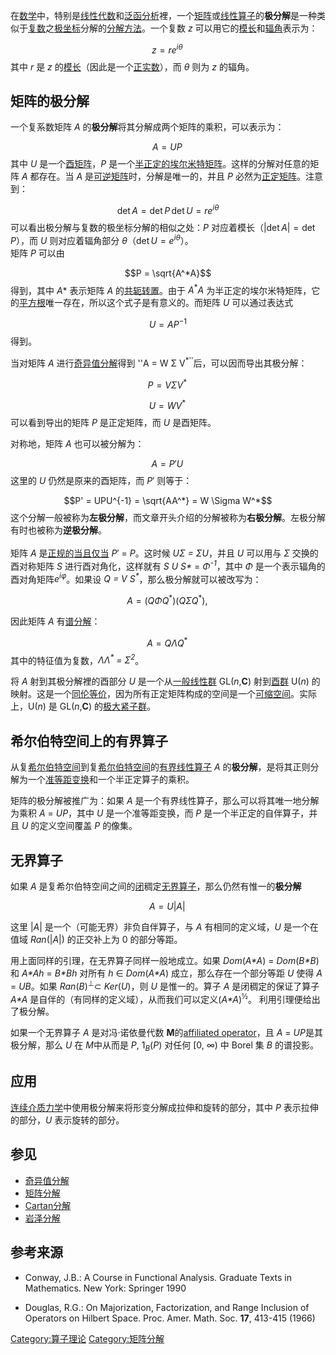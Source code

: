 在[[数学|数学]]中，特别是[[线性代数|线性代数]]和[[泛函分析|泛函分析]]裡，一个[[矩阵|矩阵]]或[[线性算子|线性算子]]的'''极分解'''是一种类似于[[复数_(数学)|复数]]之[[极坐标|极坐标]]分解的[[矩阵分解|分解方法]]。一个复数 ''z'' 可以用它的[[绝对值|模长]]和[[辐角|辐角]]表示为：
:<math>z = r e^{i \theta}\,</math>
其中 ''r'' 是 ''z'' 的[[绝对值|模长]]（因此是一个[[正|正]][[实数|实数]]），而 <math>\theta</math> 则为 ''z'' 的辐角。

==矩阵的极分解==
一个复系数矩阵 ''A'' 的'''极分解'''将其分解成两个矩阵的乘积，可以表示为：
:<math>A = UP\,</math>
其中 ''U'' 是一个[[酉矩阵|酉矩阵]]，''P'' 是一个[[正定矩阵|半正定的]][[埃尔米特矩阵|埃尔米特矩阵]]。这样的分解对任意的矩阵 ''A'' 都存在。当 ''A'' 是[[逆矩阵|可逆矩阵]]时，分解是唯一的，并且 ''P'' 必然为[[正定矩阵|正定矩阵]]。注意到：
:<math>\det A = \det P\,\det U = re^{i\theta}</math>
可以看出极分解与复数的极坐标分解的相似之处：''P'' 对应着模长（<math>|\det A| = \det P</math>），而 ''U'' 则对应着辐角部分 <math>\theta</math>（<math>\det U =e^{i \theta}</math>）。
<br />
矩阵 ''P'' 可以由
:<math>P = \sqrt{A^*A}</math>
得到，其中 ''A''* 表示矩阵 ''A'' 的[[共轭转置|共轭转置]]。由于 <math>A^*A</math> 为半正定的埃尔米特矩阵，它的[[矩阵的平方根|平方根]]唯一存在，所以这个式子是有意义的。而矩阵 ''U'' 可以通过表达式
:<math>U = AP^{-1}</math> 得到。

当对矩阵 ''A'' 进行[[奇异值分解|奇异值分解]]得到 ''A = W Σ V<sup>*''</sup>后，可以因而导出其极分解：
:<math>P = V \Sigma V^*\,</math>
:<math>U = W V^*\,</math>
可以看到导出的矩阵 ''P'' 是正定矩阵，而 ''U'' 是酉矩阵。

对称地，矩阵 ''A'' 也可以被分解为：
:<math>A = P'U\,</math>
这里的 ''U'' 仍然是原来的酉矩阵，而 ''P''′ 则等于：
:<math>P' = UPU^{-1} = \sqrt{AA^*} = W \Sigma W^*</math>
这个分解一般被称为'''左极分解'''，而文章开头介绍的分解被称为'''右极分解'''。左极分解有时也被称为'''逆极分解'''。
<br /><br />
矩阵 ''A'' 是[[正规矩阵|正规的]][[当且仅当|当且仅当]] ''P''′ = ''P''。这时候 ''UΣ = ΣU''，并且 ''U'' 可以用与 ''Σ'' 交换的酉对称矩阵 ''S'' 进行酉对角化，这样就有 ''S U S*'' = ''Φ<sup>-1</sup>''，其中 ''Φ'' 是一个表示辐角的酉对角矩阵''e<sup>iφ</sup>''。如果设 ''Q = V S<sup>*</sup>''，那么极分解就可以被改写为：

:<math> A = (Q \Phi Q^*)(Q \Sigma Q^*),\,</math>

因此矩阵 ''A'' 有[[谱分解|谱分解]]：
:<math> A = Q  \Lambda Q^* \,</math>
其中的特征值为复数，''ΛΛ<sup>*</sup> = Σ<sup>2</sup>''。

将 ''A'' 射到其极分解裡的酉部分 ''U'' 是一个从[[一般线性群|一般线性群]] GL(''n'','''C''') 射到[[酉群|酉群]] U(''n'') 的映射。这是一个[[同伦等价|同伦等价]]，因为所有正定矩阵构成的空间是一个[[可缩空间|可缩空间]]。实际上，U(''n'') 是 GL(''n'','''C''') 的[[极大紧子群|极大紧子群]]。

==希尔伯特空间上的有界算子==

从复[[希尔伯特空间|希尔伯特空间]]到复[[希尔伯特空间|希尔伯特空间]]的[[有界线性算子|有界线性算子]] ''A'' 的'''极分解'''，是将其正则分解为一个[[准等距变换|准等距变换]]和一个半正定算子的乘积。

矩阵的极分解被推广为：如果 ''A'' 是一个有界线性算子，那么可以将其唯一地分解为乘积 ''A'' = ''UP''，其中 ''U'' 是一个准等距变换，而 ''P'' 是一个半正定的自伴算子，并且 ''U'' 的定义空间覆盖 ''P'' 的像集。

==无界算子==
如果 ''A'' 是复希尔伯特空间之间的[[闭算子|闭]]稠定[[无界算子|无界算子]]，那么仍然有惟一的'''极分解'''

:<math>A = U |A|\,</math>

这里 |''A''| 是一个（可能无界）非负自伴算子，与 ''A'' 有相同的定义域，''U'' 是一个在值域 ''Ran''(|''A''|) 的正交补上为 0 的部分等距。

用上面同样的引理，在无界算子同样一般地成立。如果 ''Dom''(''A*A'') = 
''Dom''(''B*B'') 和 ''A*Ah'' = ''B*Bh'' 对所有 ''h'' ∈ ''Dom''(''A*A'') 成立，那么存在一个部分等距 ''U'' 使得 ''A'' = ''UB''。如果 ''Ran''(''B'')<sup>⊥</sup>⊂ ''Ker''(''U'')，则 ''U'' 是惟一的。算子 ''A'' 是闭稠定的保证了算子 ''A*A'' 是自伴的（有同样的定义域），从而我们可以定义(''A*A'')<sup>½</sup>。 利用引理便给出了极分解。

如果一个无界算子 ''A'' 是对冯·诺依曼代数 '''M'''的[[affiliated_operator|affiliated operator]]，且  ''A'' = ''UP''是其极分解，那么 ''U'' 在 ''M''中从而是 ''P'', 1<sub>''B''</sub>(''P'') 对任何 [0, ∞) 中 Borel 集 ''B'' 的谱投影。

==应用==
[[连续介质力学|连续介质力学]]中使用极分解来将形变分解成拉伸和旋转的部分，其中 ''P'' 表示拉伸的部分，''U'' 表示旋转的部分。

==参见==
*[[奇异值分解|奇异值分解]]
*[[矩阵分解|矩阵分解]]
*[[Cartan分解|Cartan分解]]
*[[岩泽分解|岩泽分解]]
== 参考来源 ==

*Conway, J.B.: A Course in Functional Analysis. Graduate Texts in Mathematics. New York: Springer 1990

*Douglas, R.G.: On Majorization, Factorization, and Range Inclusion of Operators on Hilbert Space. Proc. Amer. Math. Soc. '''17''', 413-415 (1966)
{{泛函分析}}
[[Category:算子理论|Category:算子理论]]
[[Category:矩阵分解|Category:矩阵分解]]